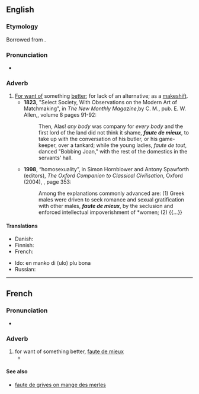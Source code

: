 ==English==
{{rfv|en}}

===Etymology===
Borrowed from {{bor|en|fr|faute de mieux}}.

===Pronunciation===
* {{IPA|en|/fəʊt də ˈmjɜː/|/fɔːt də ˈmjɜː/|/fot də mjø/}}

===Adverb===
{{en-adv|head=faute de mieux}}

# [[for want of|For want of]] something [[better]]; for lack of an alternative; as a [[makeshift]].
#* '''1823''', "Select Society, With Observations on the Modern Art of Matchmaking", in ''The New Monthly Magazine'',by C. M., pub. E. W. Allen,, volume 8 pages 91-92:
#*: Then, Alas! ''any body'' was company for ''every body'' and the first lord of the land did not think it shame, '''''faute de mieux''''', to take up with the conversation of his butler, or his game-keeper, over a tankard; while the young ladies, ''faute de tout'', danced "Bobbing Joan," with the rest of the domestics in the servants' hall.
#* '''1998''', “homosexuality”, in Simon Hornblower and Antony Spawforth (editors), ''The Oxford Companion to Classical Civilisation'', Oxford (2004), {{ISBN|9780198609582}}, page 353:
#*: Among the explanations commonly advanced are: (1) Greek males were driven to seek romance and sexual gratification with other males, '''''faute de mieux''''', by the seclusion and enforced intellectual impoverishment of *women; (2) {{...}}
#: {{syn|en|makeshiftly}}

====Translations====
{{trans-top|for want of something better}}
* Danish: {{t|da|i mangel af bedre}}
* Finnish: {{t|fi|[[parempi|paremman]] [[puute|puutteessa]]}}
* French: {{t+|fr|faute de mieux}}
{{trans-mid}}
* Ido: en manko di (ulo) plu bona
* Russian: {{t|ru|за неиме́нием лучшего}}
{{trans-bottom}}

----

==French==

===Pronunciation===
* {{fr-IPA}}

===Adverb===
{{fr-adv}}

# for want of something better, [[#English|faute de mieux]]
#* {{quote-book|fr|year=1572|author=Henri Lancelot Voisin de la Popelinière|title=La vraye et entière Histoire des Troubles, et Choses memorables avenues tant en France qu'en Flandres, & pays circonuoisins, depuis l'an 1562|publisher=Davantes|url=https://books.google.com/books?id=OUZbAAAAQAAJ&pg=PA10-IA1|text=Ioint que nous voyons au contraire que si quelcun se met à discourir vainement & sans merite des gestes de quelque nation: '''faute de mieux''' toute la posterité (comme esperoit P. Ioue de ses fabuleuses histoires) est contrainte d'y aiouster foy: et ne pense-on autre chose notable y estre auenue que ce qu'on en trouue par escrit.}}

====See also====
* [[faute de grives on mange des merles]]